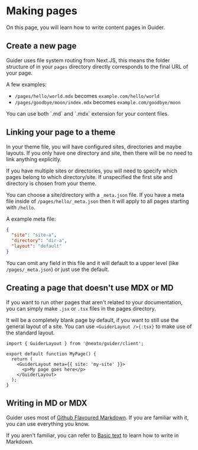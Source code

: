 # Making pages

On this page, you will learn how to write content pages in Guider.


## Create a new page

Guider uses file system routing from Next.JS, this means the folder structure of in your `pages` directory
directly corresponds to the final URL of your page.

A few examples:
- `/pages/hello/world.mdx` becomes `example.com/hello/world`
- `/pages/goodbye/moon/index.mdx` becomes `example.com/goodbye/moon`

<Tip>
You can use both `.md` and `.mdx` extension for your content files.
</Tip>


## Linking your page to a theme

In your theme file, you will have configured sites, directories and maybe layouts. If you only have one directory and site,
then there will be no need to link anything explicitly.

If you have multiple sites or directories, you will need to specify which pages belong to which directory/site.
If unspecified the first site and directory is chosen from your theme.

You can choose a site/directory with a `_meta.json` file.
If you have a meta file inside of `/pages/hello/_meta.json` then it will apply to all pages starting with `/hello`.

A example meta file:
```json title="/pages/hello/_meta.json"
{
  "site": "site-a",
  "directory": "dir-a",
  "layout": "default"
}
```

You can omit any field in this file and it will default to a upper level (like `/pages/_meta.json`) or just use the default.


## Creating a page that doesn't use MDX or MD

If you want to run other pages that aren't related to your documentation, you can simply make `.jsx` or `.tsx` files in the pages directory.

It will be a completely blank page by default, if you want to still use the general layout of a site. You can use `<GuiderLayout />{:tsx}` to make use of the standard layout.

```tsx showLineNumbers
import { GuiderLayout } from '@neato/guider/client';

export default function MyPage() {
  return (
    <GuiderLayout meta={{ site: 'my-site' }}>
      <p>My page goes here</p>
    </GuiderLayout>
  );
}
```


## Writing in MD or MDX

Guider uses most of [Github Flavoured Markdown](https://github.github.com/gfm/). If you are familiar with it, you can use everything you know.

If you aren't familiar, you can refer to [Basic text](/docs/guider/writing/basic-text) to learn how to write in Markdown.
